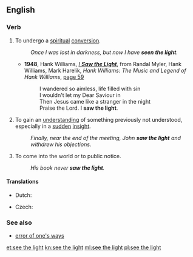 ==English==

===Verb===
{{head|en|verb|head=[[see]] [[the]] [[light]]}}

# {{context|idiomatic|religious|lang=en}} To undergo a [[spiritual]] [[conversion]].
#: ''Once I was lost in darkness, but now I have '''seen the light'''.''
#* '''1948''', Hank Williams, ''[[w:I Saw the Light (Hank Williams song)|I '''Saw the Light''']]'', from Randal Myler, Hank Williams, Mark Harelik, ''Hank Williams: The Music and Legend of Hank Williams'', [http://books.google.com/books?id=30u2zFjOqiUC&pg=PA59&dq=i-saw-the-light+williams&lr=&as_brr=3&ei=IT-jR-SrHaTYyATjvNyzDA&sig=_hdI-DUahV9MWuh0TyvQDwG7Y8g page 59]
#*: I wandered so aimless, life filled with sin
#*: I wouldn't let my Dear Saviour in
#*: Then Jesus came like a stranger in the night
#*: Praise the Lord. I '''saw the light'''.
# {{context|idiomatic|lang=en}} To gain an [[understanding]] of something previously not understood, especially in a [[sudden]] [[insight]].
#: ''Finally, near the end of the meeting, John '''saw the light''' and withdrew his objections.''
# {{label|en|idiomatic}} To come into the world or to public notice.
#: ''His book never '''saw the light'''.''

====Translations====
{{trans-top|undergo a spiritual conversion}}
{{trans-mid}}
{{trans-bottom}}
{{trans-top|gain an insight}}
* Dutch: {{t|nl|het licht zien}}
{{trans-mid}}
{{trans-bottom}}

{{checktrans-top}}
* Czech: {{t-check|cs|docvaknout}}
{{trans-bottom}}

===See also===
* [[error of one's ways]]

[[et:see the light]]
[[kn:see the light]]
[[ml:see the light]]
[[pl:see the light]]